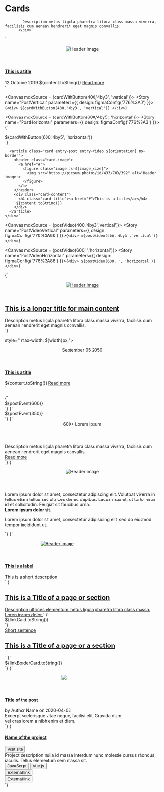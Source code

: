 
<Meta title="Layouts/Cards" />

# Cards

            Description metus ligula pharetra litora class massa viverra, facilisis cum aenean hendrerit eget magnis convallis.
          </div>`

`<div style=" max-width: ${width}px;">
  <article class="card entry-post ${orientation}">
    <header class="card-image">
      <figure class="image is-${image_size}">
        <img src="https://picsum.photos/id/433/700/392" alt="Header image">
      </figure>
    </header>
    <div class="card-content with-button">
        <h4 class="card-title"><a href="#">This is a title</a></h4>
        <span class="subtitle">12 Octobre 2019</span>
        ${content.toString()}
        <a href="#" class="button is-primary">Read more</a>
    </div>
  </article>
</div>`

<Canvas mdxSource = {cardWithButton(400,'4by3', 'vertical')}>
  <Story name="PostVertical" parameters={{
    design: figmaConfig('776%3A0')
  }}>{`
    <div>
      ${cardWithButton(400,'4by3', 'vertical')}
    </div>
  `}</Story>
</Canvas>

<Canvas mdxSource = {cardWithButton(600,'4by5', 'horizontal')}>
  <Story name="PostHorizontal" parameters={{
    design: figmaConfig('776%3A3')
  }}>{`
  <div>
    ${cardWithButton(600,'4by5', 'horizontal')}
  </div>
  `}</Story>
</Canvas>

      <article class="card entry-post entry-video ${orientation} no-border">
        <header class="card-image">
          <a href="#">
            <figure class="image is-${image_size}">
              <img src="https://picsum.photos/id/433/700/392" alt="Header image">
            </figure>
          </a>
        </header>
        <div class="card-content">
          <h4 class="card-title"><a href="#">This is a title</a></h4>
         ${content.toString()}
        </div>
      </article>
    </div>`

<Canvas mdxSource = {postVideo(400,'4by3','vertical')}>
  <Story name="PostVideoVertical" parameters={{
    design: figmaConfig('776%3A86')
  }}>{`
    <div>
    ${postVideo(400,'4by3','vertical')}
    </div>
  `}</Story>
</Canvas>

<Canvas mdxSource = {postVideo(600,'','horizontal')}>
  <Story name="PostVideoHorizontal" parameters={{
    design: figmaConfig('776%3A86')
  }}>{`
    <div>
    ${postVideo(600,'', 'horizontal')}
    </div>
  `}</Story>
</Canvas>

<Canvas>
  <Story name="PostVideoLarge" parameters={{
    design: figmaConfig('776%3A86')
  }}>{`
    <div style=" max-width: 100%;">
      <article class="card entry-post entry-video horizontal large no-border">
        <header class="card-image">
          <a href="#">
            <figure class="image is-5by4">
              <img src="https://picsum.photos/id/433/700/392" alt="Header image">
            </figure>
          </a>
        </header>
        <div class="card-content">
          <h1 class="card-title"><a href="#">This is a longer title for main content</a></h1>
          <div class="content">
            Description metus ligula pharetra litora class massa viverra, facilisis cum aenean hendrerit eget magnis convallis.
          </div>
        </div>
      </article>
    </div>
  `}</Story>
</Canvas>


style=" max-width: ${width}px;">
      <article class="card entry-post entry-event horizontal">
        <header class="card-header">
          <div class="card-date">
            <span class="month">September</span>
            <span class="day">05</span>
            <span class="year">2050</span>
          </div>
        </header>
        <div class="card-content">
          <h4 class="card-title"><a href="#">This is a title</a></h4>
          ${content.toString()}
          <a href="#" class="read-more">Read more</a>
        </div>
      </article>
    </div>`

<Canvas mdxSource = {postEvent(600)}>
  <Story name="PostEventWide" parameters={{
    design: figmaConfig('776%3A43')
  }}>{`
    <div>
    ${postEvent(600)}
    </div>
  `}</Story>
</Canvas>

<Canvas mdxSource = {postEvent(350)}>
  <Story name="PostEventNarrow" parameters={{
    design: figmaConfig('776%3A43')
  }}>{`
    <div>
    ${postEvent(350)}
    </div>
  `}</Story>
</Canvas>

<Canvas>
  <Story name="PostStatistic" parameters={{
    design: figmaConfig('776%3A144')
  }}>{`
    <div style=" max-width: 600px;">
      <article class="card entry-post entry-statistic horizontal no-border">
        <header class="card-header">
          <div class="card-statistic">
            <span class="number">600+</span>
            <span class="caption">Lorem ipsum</span>
          </div>
        </header>
        <div class="card-content">
        <div class="content">
            Description metus ligula pharetra litora class massa viverra, facilisis cum aenean hendrerit eget magnis convallis.
          </div>
          <a href="#" class="read-more">Read more</a>
        </div>
      </article>
    </div>
  `}</Story>
</Canvas>

<Canvas>
  <Story name="PostQuote" parameters={{
    design: figmaConfig('776%3A3')
  }}>{`
    <div style=" max-width: 600px;">
      <article class="card entry-post entry-quote horizontal no-border">
        <header class="card-image">
          <figure class="image is-1by1">
            <img src="https://picsum.photos/id/433/96/96" alt="Header image">
          </figure>
        </header>
        <div class="card-content">
          <span class="quote"></span>
          <div class="content">
            Lorem ipsum dolor sit amet, consectetur adipiscing elit. Volutpat viverra in tellus etiam tellus sed ultrices donec dapibus. Lacus risus et, ut tortor eros id et sollicitudin. Feugiat sit faucibus urna.
            <div class="quote-author">
              <strong class="title"> Lorem ipsum dolor sit.</strong>
              <p class="description">Lorem ipsum dolor sit amet, consectetur adipisicing elit, sed do eiusmod tempor incididunt ut.</p>
            </div>
          </div>
        </div>
      </article>
    </div>
  `}</Story>
</Canvas>

<Canvas>
  <Story name="ImageTop" parameters={{
    design: figmaConfig('776%3A3')
  }}> {`
    <div style=" max-width: 340px;">
      <article class="card entry-post entry-image vertical">
        <header class="card-image">
          <a href="#">
            <figure class="image is-4by5">
              <img src="https://picsum.photos/id/433/350/370" alt="Header image">
            </figure>
          </a>
        </header>
        <div class="card-content">
          <h4 class="card-title"><a href="#">This is a label</a></h4>
          <span class="subtitle">This is a short description</span>
        </div>
      </article>
    </div>`
  }</Story>
</Canvas>

  <a href="#" class="has-background-dark-slate-blue">
    <span class="card-content has-bottom-link">
      <h2 class="card-title">This is a Title of a page or section</h2>
      <span class="content">Description ultrices elementum metus ligula pharetra litora class massa.</span>
      <span class="link-arrow">Loren ipsum dolor</span>
    </span>
  </a>
</article>`

<Canvas mdxSource = {linkCard}>
  <Story name="Link" parameters={{
    design: figmaConfig('776%3A122')
  }}>{`
    <div style="max-width: 400px;">
      ${linkCard.toString()}
    </div>
  `}</Story>
</Canvas>


  <a href="#">
    <div class="card-content">
      <span class="card-pretitle">Short sentence</span>
      <h2 class="card-title">This is a Title of a page or a section</h2>
    </div>
  </a>
</article>`

<Canvas mdxSource = {linkBorderCard}>
  <Story name="Link Border" parameters={{
    design: figmaConfig('776%3A122')
  }}>{`
    <div style="max-width: 400px;">
      ${linkBorderCard.toString()}
    </div>
  `}</Story>
</Canvas>


<Canvas>
  <Story name="Blog entry horizontal" parameters={{
    design: figmaConfig('776%3A3')
  }}>{`
    <div style="max-width: 384px;" class="margin-normal">
      <article class="card entry-post horizontal no-border blog-entry">
        <header>
          <figure class="image blog-image">
            <img class="profile" src="demo/lion_dafrique.jpg">
          </figure>
        </header>
        <div class="blog-content">
          <h4 class="b-header">Title of the post</h4>
          <span class="blog-author">by <a>Author Name</a> on 2020-04-03</span>
          <div class="excerpt">
            Excerpt scelerisque vitae neque, facilisi elit. Gravida diam vel cras lorem a nibh enim et diam.
          </div>
        </div>
      </article>
    </div>
  `}</Story>
</Canvas>

<Canvas>
  <Story name="Project index" parameters={{
    design: figmaConfig('776%3A144')
  }}>{`
    <div class="project-index">
      <article class="card entry-post vertical project-index">
        <div class="card-content">
            <h4 class="card-title b-header"><a href="#">Name of the project</a></h4>
            <button class="button is-text tiny site-link">
              <span>Visit site</span>
              <i class="icon external-link"></i>
            </button>
            <div class="content">
              Project description nulla id massa interdum nunc molestie cursus rhoncus, iaculis. Tellus elementum sem massa sit.
            </div>
            <div class="labels">
              <button class="button tag">JavaScript</button>
              <button class="button tag">Vue.js</button>
            </div>
            <div class="external-links">
              <button class="button is-text tiny">
                <i class="icon external-link"></i>
                <span class="link-content">External link</span>
              </button>
              <br>
              <button class="button is-text tiny">
                <i class="icon external-link"></i>
                <span class="link-content">External link</span>
              </button>
            </div>
        </div>
      </article>
    </div>
  `}</Story>
</Canvas>
